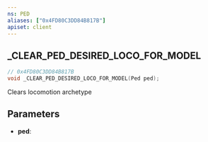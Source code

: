 ```yaml
---
ns: PED
aliases: ["0x4FD80C3DD84B817B"]
apiset: client
---
```

## _CLEAR_PED_DESIRED_LOCO_FOR_MODEL

```c
// 0x4FD80C3DD84B817B
void _CLEAR_PED_DESIRED_LOCO_FOR_MODEL(Ped ped);
```

Clears locomotion archetype

## Parameters
* **ped**: